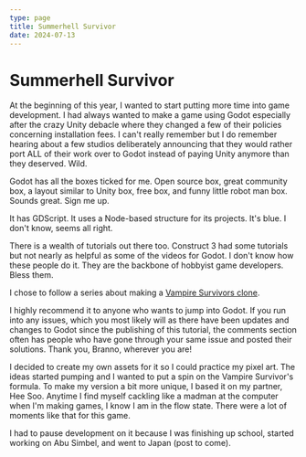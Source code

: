 ```yaml
---
type: page
title: Summerhell Survivor
date: 2024-07-13
---
```


# Summerhell Survivor

At the beginning of this year, I wanted to start putting more time into game development. I had always wanted to make a game using Godot especially after the crazy Unity debacle where they changed a few of their policies concerning installation fees. I can't really remember but I do remember hearing about a few studios deliberately announcing that they would rather port ALL of their work over to Godot instead of paying Unity anymore than they deserved. Wild. 

Godot has all the boxes ticked for me. Open source box, great community box, a layout similar to Unity box, free box, and funny little robot man box. Sounds great. Sign me up. 

It has GDScript. It uses a Node-based structure for its projects. It's blue. I don't know, seems all right.

There is a wealth of tutorials out there too. Construct 3 had some tutorials but not nearly as helpful as some of the videos for Godot. I don't know how these people do it. They are the backbone of hobbyist game developers. Bless them.

I chose to follow a series about making a [Vampire Survivors clone](https://www.youtube.com/playlist?list=PLtosjGHWDab682nfZ1f6JSQ1cjap7Ieeb). 

I highly recommend it to anyone who wants to jump into Godot. If you run into any issues, which you most likely will as there have been updates and changes to Godot since the publishing of this tutorial, the comments section often has people who have gone through your same issue and posted their solutions. Thank you, Branno, wherever you are!

I decided to create my own assets for it so I could practice my pixel art. The ideas started pumping and I wanted to put a spin on the Vampire Survivor's formula. To make my version a bit more unique, I based it on my partner, Hee Soo. Anytime I find myself cackling like a madman at the computer when I'm making games, I know I am in the flow state. There were a lot of moments like that for this game. 

I had to pause development on it because I was finishing up school, started working on Abu Simbel, and went to Japan (post to come).